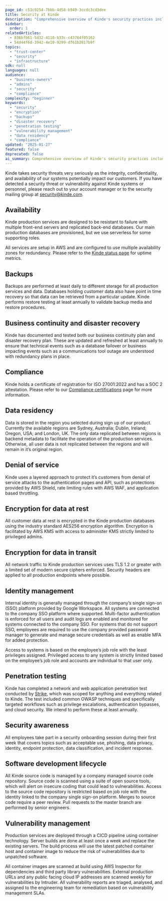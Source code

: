 ```yaml
---
page_id: c53c9254-7bbb-4d58-b949-3ccdc3cd3dee
title: Security at Kinde
description: "Comprehensive overview of Kinde's security practices including encryption, backups, disaster recovery, penetration testing, vulnerability management, and compliance measures."
sidebar:
  order: 1
relatedArticles:
  - 836bfb61-5d32-4110-b33c-c43764f05162
  - 54d44f6d-3942-4e10-9299-df61b2817b9f
topics:
  - "trust-center"
  - "security"
  - "infrastructure"
sdk: null
languages: null
audience:
  - "business-owners"
  - "admins"
  - "security"
  - "compliance"
complexity: "beginner"
keywords:
  - "security"
  - "encryption"
  - "backups"
  - "disaster recovery"
  - "penetration testing"
  - "vulnerability management"
  - "data residency"
  - "compliance"
updated: "2025-01-27"
featured: false
deprecated: false
ai_summary: Comprehensive overview of Kinde's security practices including encryption, backups, disaster recovery, penetration testing, vulnerability management, and compliance measures.
---
```


Kinde takes security threats very seriously as the integrity, confidentiality, and availability of our systems potentially impact our customers. If you have detected a security threat or vulnerability against Kinde systems or personnel, please reach out to your account manager or to the security mailing group at [security@kinde.com](mailto:security@kinde.com).

## Availability

Kinde production services are designed to be resistant to failure with multiple front-end servers and replicated back-end databases. Our main production databases are provisioned, but we use serverless for some supporting roles.

All services are setup in AWS and are configured to use multiple availability zones for redundancy. Please refer to the [Kinde status page](https://status.kinde.com/) for uptime metrics.

## Backups

Backups are performed at least daily to different storage for all production services and data. Databases holding customer data also have point in time recovery so that data can be retrieved from a particular update. Kinde performs restore testing at least annually to validate backup media and restore procedures.

## Business continuity and disaster recovery

Kinde has documented and tested both our business continuity plan and disaster recovery plan. These are updated and refreshed at least annually to ensure that technical events such as a database failover or business impacting events such as a communications tool outage are understood with redundancy plans in place.

## Compliance

Kinde holds a certificate of registration for ISO 27001:2022 and has a SOC 2 attestation. Please refer to our [Compliance certifications](/trust-center/privacy-and-compliance/compliance/) page for more information.

## Data residency

Data is stored in the region you selected during sign up of our product. Currently the available regions are Sydney, Australia; Dublin, Ireland; Oregon, USA; and London, UK. The only data replicated between regions is backend metadata to facilitate the operation of the production services. Otherwise, all user data is not replicated between the regions and will remain in it’s original region.

## Denial of service

Kinde uses a layered approach to protect it’s customers from denial of service attacks to the authentication pages and API, such as protections provided by AWS Shield, rate limiting rules with AWS WAF, and application based throttling.

## Encryption for data at rest

All customer data at rest is encrypted in the Kinde production databases using the industry standard AES256 encryption algorithm. Encryption is facilitated by AWS KMS with access to administer KMS strictly limited to privileged admins.

## Encryption for data in transit

All network traffic to Kinde production services uses TLS 1.2 or greater with a limited set of modern secure ciphers enforced. Security headers are applied to all production endpoints where possible.

## Identity management

Internal identity is generally managed through the company’s single sign-on (SSO) platform provided by Google Workspace. All systems are connected to the company SSO platform where supported. Multi-factor authentication is enforced for all users and audit logs are enabled and monitored for systems connected to the company SSO. For systems that do not support SSO, employees are required to use the company provided password manager to generate and manage secure credentials as well as enable MFA for added protection.

Access to systems is based on the employee’s job role with the least privileges assigned. Privileged access to any system is strictly limited based on the employee’s job role and accounts are individual to that user only.

## Penetration testing

Kinde has completed a network and web application penetration test conducted by [Strike](https://strike.sh/), which was scoped for anything and everything related to Kinde. The test included common OWASP techniques and specifically targeted workflows such as privilege escalations, authentication bypasses, and cloud security. We intend to perform these at least annually.

## Security awareness

All employees take part in a security onboarding session during their first week that covers topics such as acceptable use, phishing, data privacy, identity, endpoint protection, data classification, and incident response.

## Software development lifecycle

All Kinde source code is managed by a company managed source code repository. Source code is scanned using a suite of open source tools, which will alert on insecure coding that could lead to vulnerabilities. Access to the source code repository is restricted based on job role with the identity linked to the company single sign-on platform. Merges to source code require a peer review. Pull requests to the master branch are performed by senior engineers.

## Vulnerability management

Production services are deployed through a CICD pipeline using container technology. Server builds are done at least once a week and replace the existing servers. The build process will use the latest patched container host and container image to reduce the risk of vulnerabilities due to unpatched software.

All container images are scanned at build using AWS Inspector for dependencies and third party library vulnerabilities. External production URLs and any public facing cloud IP addresses are scanned weekly for vulnerabilities by Intruder. All vulnerability reports are triaged, analysed, and assigned to the engineering team for remediation based on vulnerability management SLAs.
